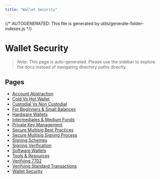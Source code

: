 ```yaml
---
title: "Wallet Security"
---
```


{/* AUTOGENERATED: This file is generated by utils/generate-folder-indexes.js */}

# Wallet Security

> _Note:_ This page is auto-generated. Please use the sidebar to explore the docs instead of
> navigating directory paths directly.

## Pages

- [Account Abstraction](/wallet-security/account-abstraction)
- [Cold Vs Hot Wallet](/wallet-security/cold-vs-hot-wallet)
- [Custodial Vs Non Custodial](/wallet-security/custodial-vs-non-custodial)
- [For Beginners & Small Balances](/wallet-security/for-beginners-&-small-balances)
- [Hardware Wallets](/wallet-security/hardware-wallets)
- [Intermediates & Medium Funds](/wallet-security/intermediates-&-medium-funds)
- [Private Key Management](/wallet-security/private-key-management)
- [Secure Multisig Best Practices](/wallet-security/secure-multisig-best-practices)
- [Secure Multisig Signing Process](/wallet-security/secure-multisig-signing-process)
- [Signing Schemes](/wallet-security/signing-schemes)
- [Signing Verification](/wallet-security/signing-verification)
- [Software Wallets](/wallet-security/software-wallets)
- [Tools & Resources](/wallet-security/tools-&-resources)
- [Verifying 7702](/wallet-security/verifying-7702)
- [Verifying Standard Transactions](/wallet-security/verifying-standard-transactions)
- [Wallet Security](/wallet-security/overview)
